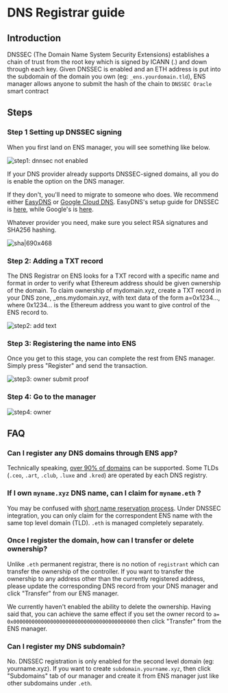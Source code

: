 # DNS Registrar guide

## Introduction

DNSSEC (The Domain Name System Security Extensions) establishes a chain of trust from the root key which is signed by ICANN (.) and down through each key. Given DNSSEC is enabled and an ETH address is put into the subdomain of the domain you own (eg: `_ens.yourdomain.tld`), ENS manager allows anyone to submit the hash of the chain to `DNSSEC Oracle` smart contract

## Steps

### Step 1 Setting up DNSSEC signing

When you first land on ENS manager, you will see something like below.

![step1: dnnsec not enabled](<.gitbook/assets/dnssec\_step1 (1).png>)

If your DNS provider already supports DNSSEC-signed domains, all you do is enable the option on the DNS manager.

If they don't, you'll need to migrate to someone who does. We recommend either [EasyDNS](https://www.easydns.com) or [Google Cloud DNS](https://cloudplatform.googleblog.com/2017/11/DNSSEC-now-available-in-Cloud-DNS.html). EasyDNS's setup guide for DNSSEC is [here](https://fusion.easydns.com/Knowledgebase/Article/View/18/7/dnssec), while Google's is [here](https://cloud.google.com/dns/dnssec-config).

Whatever provider you need, make sure you select RSA signatures and SHA256 hashing.

![sha|690x468](<.gitbook/assets/dnssec\_sha (1).png>)

### Step 2: Adding a TXT record

The DNS Registrar on ENS looks for a TXT record with a specific name and format in order to verify what Ethereum address should be given ownership of the domain. To claim ownership of mydomain.xyz, create a TXT record in your DNS zone, \_ens.mydomain.xyz, with text data of the form a=0x1234..., where 0x1234... is the Ethereum address you want to give control of the ENS record to.

![step2: add text](<.gitbook/assets/dnssec\_step2 (1).png>)

### Step 3: Registering the name into ENS

Once you get to this stage, you can complete the rest from ENS manager. Simply press "Register" and send the transaction.

![step3: owner submit proof](<.gitbook/assets/dnssec\_step3 (1).png>)

### Step 4: Go to the manager

![step4: owner](<.gitbook/assets/dnssec\_step4 (1).png>)

## FAQ

### Can I register any DNS domains through ENS app?

Technically speaking, [over 90% of domains](https://medium.com/the-ethereum-name-service/upcoming-changes-to-the-ens-root-a1b78fd52b38) can be supported. Some TLDs (`.ceo`, `.art`, `.club`, `.luxe` and `.kred`) are operated by each DNS registry.

### If I own `myname.xyz` DNS name, can I claim for `myname.eth` ?

You may be confused with [short name reservation process](https://medium.com/the-ethereum-name-service/timeline-for-3-6-character-name-reservation-auction-and-instant-registrations-e39aa2f89dc9). Under DNSSEC integration, you can only claim for the correspondent ENS name with the same top level domain (TLD). `.eth` is managed completely separately.

### Once I register the domain, how can I transfer or delete ownership?

Unlike `.eth` permanent registrar, there is no notion of `registrant` which can transfer the ownership of the controller. If you want to transfer the ownership to any address other than the currently registered address, please update the corresponding DNS record from your DNS manager and click "Transfer" from our ENS manager.

We currently haven't enabled the ability to delete the ownership. Having said that, you can achieve the same effect if you set the owner record to `a= 0x0000000000000000000000000000000000000000` then click "Transfer" from the ENS manager.

### Can I register my DNS subdomain?

No. DNSSEC registration is only enabled for the second level domain (eg: yourname.xyz). If you want to create `subdomain.yourname.xyz`, then click "Subdomains" tab of our manager and create it from ENS manager just like other subdomains under `.eth`.
